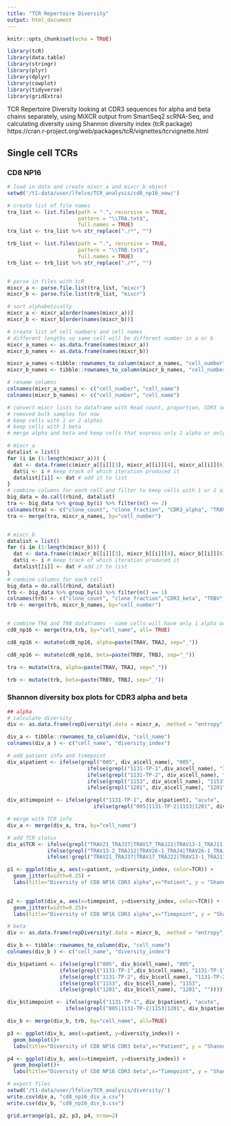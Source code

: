 ```yaml
---
title: "TCR Repertoire Diversity"
output: html_document
---
```


```r
knitr::opts_chunk$set(echo = TRUE)

library(tcR)
library(data.table)
library(stringr)
library(plyr)
library(dplyr)
library(cowplot)
library(tidyverse)
library(gridExtra)

```

TCR Repertoire Diversity looking at CDR3 sequences for alpha and beta chains separately, using MiXCR output from SmartSeq2 scRNA-Seq, and calculating diversity using Shannon diversity index (tcR package)
https://cran.r-project.org/web/packages/tcR/vignettes/tcrvignette.html

## Single cell TCRs
### CD8 NP16
```r
# load in data and create mixcr_a and mixcr_b object
setwd('/t1-data/user/lfelce/TCR_analysis/cd8_np16_new/')

# create list of file names
tra_list <- list.files(path = ".", recursive = TRUE,
                       pattern = "\\TRA.txt$", 
                       full.names = TRUE)
tra_list <- tra_list %>% str_replace("./*", "")

trb_list <- list.files(path = ".", recursive = TRUE,
                       pattern = "\\TRB.txt$", 
                       full.names = TRUE)
trb_list <- trb_list %>% str_replace("./*", "")


# parse in files with tcR
mixcr_a <- parse.file.list(tra_list, "mixcr")
mixcr_b <- parse.file.list(trb_list, "mixcr")

# sort alphabetically
mixcr_a <- mixcr_a[order(names(mixcr_a))]
mixcr_b <- mixcr_b[order(names(mixcr_b))]

# create list of cell numbers and cell names
# different lengths so same cell will be different number in a or b
mixcr_a_names <- as.data.frame(names(mixcr_a))
mixcr_b_names <- as.data.frame(names(mixcr_b))

mixcr_a_names <-tibble::rownames_to_column(mixcr_a_names, "cell_number")
mixcr_b_names <- tibble::rownames_to_column(mixcr_b_names, "cell_number")

# rename columns
colnames(mixcr_a_names) <- c("cell_number", "cell_name")
colnames(mixcr_b_names) <- c("cell_number", "cell_name")

# convert mixcr lists to dataframe with Read count, proportion, CDR3 sequence and V and J gene info
# removed bulk samples for now
# keep cells with 1 or 2 alphas
# keep cells with 1 beta
# merge alpha and beta and keep cells that express only 1 alpha or only 1 beta

# mixcr_a
datalist = list()
for (i in (1:length(mixcr_a))) {
  dat <- data.frame(c(mixcr_a[[i]][3], mixcr_a[[i]][4], mixcr_a[[i]][6],mixcr_a[[i]][7], mixcr_a[[i]][8]))
  dat$i <- i # keep track of which iteration produced it
  datalist[[i]] <- dat # add it to list
}
# combine columns for each cell and filter to keep cells with 1 or 2 alphas
big_data = do.call(rbind, datalist)
tra <- big_data %>% group_by(i) %>% filter(n() <= 2)
colnames(tra) <- c("clone_count", "clone_fraction", "CDR3_alpha", "TRAV", "TRAJ", "cell_number")
tra <- merge(tra, mixcr_a_names, by="cell_number")


# mixcr_b
datalist = list()
for (i in (1:length(mixcr_b))) {
  dat <- data.frame(c(mixcr_b[[i]][3], mixcr_b[[i]][4], mixcr_b[[i]][6], mixcr_b[[i]][7], mixcr_b[[i]][8]))
  dat$i <- i # keep track of which iteration produced it
  datalist[[i]] <- dat # add it to list
}
# combine columns for each cell
big_data = do.call(rbind, datalist)
trb <- big_data %>% group_by(i) %>% filter(n() == 1)
colnames(trb) <- c("clone_count", "clone_fraction","CDR3_beta", "TRBV", "TRBJ", "cell_number")
trb <- merge(trb, mixcr_b_names, by="cell_number")


# combine TRA and TRB dataframes - some cells will have only 1 alpha or 1 beta, so keep all rows
cd8_np16 <- merge(tra,trb, by="cell_name", all= TRUE)

cd8_np16 <- mutate(cd8_np16, alpha=paste(TRAV, TRAJ, sep="_"))

cd8_np16 <- mutate(cd8_np16, beta=paste(TRBV, TRBJ, sep="_"))

tra <- mutate(tra, alpha=paste(TRAV, TRAJ, sep="_"))

trb <- mutate(trb, beta=paste(TRBV, TRBJ, sep="_"))
```
### Shannon diversity box plots for CDR3 alpha and beta
```r
## alpha
# calculate diversity
div <- as.data.frame(repDiversity(.data = mixcr_a, .method = "entropy", .quant = "read.count"))

div_a <- tibble::rownames_to_column(div, "cell_name")
colnames(div_a ) <- c("cell_name", "diversity_index")

# add patient info and timepoint
div_a$patient <- ifelse(grepl("005", div_a$cell_name), "005", 
                          ifelse(grepl("1131-TP-1",div_a$cell_name), "1131-TP-1", 
                          ifelse(grepl("1131-TP-2", div_a$cell_name), "1131-TP-2", 
                          ifelse(grepl("1153", div_a$cell_name), "1153",
                          ifelse(grepl("1201", div_a$cell_name), "1201", "")))))

div_a$timepoint <- ifelse(grepl("1131-TP-1", div_a$patient), "acute",
                            ifelse(grepl("005|1131-TP-2|1153|1201", div_a$patient), "convalescent",""))

# merge with TCR info
div_a <- merge(div_a, tra, by="cell_name")

# add TCR status
div_a$TCR <- ifelse(grepl("TRAV21_TRAJ37|TRAV17_TRAJ22|TRAV13-1_TRAJ11|TRAV21_TRAJ30|TRAV13-1_TRAJ4", div_a$alpha), "shared",
             ifelse(grepl("TRAV13-2_TRAJ12|TRAV26-1_TRAJ4|TRAV26-1_TRAJ40", div_a$alpha), "acute only",
             ifelse(!grepl("TRAV21_TRAJ37|TRAV17_TRAJ22|TRAV13-1_TRAJ11|TRAV21_TRAJ30|TRAV13-1_TRAJ4|TRAV13-2_TRAJ12|TRAV26-1_TRAJ4|TRAV26-1_TRAJ40", div_a$alpha), "convalescent only", "")))

p1 <- ggplot(div_a, aes(x=patient, y=diversity_index, color=TCR)) + 
  geom_jitter(width=0.25) +
  labs(title="Diversity of CD8 NP16 CDR3 alpha",x="Patient", y = "Shannon diversity index") 
  

p2 <- ggplot(div_a, aes(x=timepoint, y=diversity_index, color=TCR)) + 
  geom_jitter(width=0.25)+
  labs(title="Diversity of CD8 NP16 CDR3 alpha",x="Timepoint", y = "Shannon diversity index")

# beta
div <- as.data.frame(repDiversity(.data = mixcr_b, .method = "entropy", .quant = "read.count"))

div_b <- tibble::rownames_to_column(div, "cell_name")
colnames(div_b ) <- c("cell_name", "diversity_index")

div_b$patient <- ifelse(grepl("005", div_b$cell_name), "005", 
                 ifelse(grepl("1131-TP-1",div_b$cell_name), "1131-TP-1", 
                 ifelse(grepl("1131-TP-2", div_b$cell_name), "1131-TP-2", 
                 ifelse(grepl("1153", div_b$cell_name), "1153",
                 ifelse(grepl("1201", div_b$cell_name), "1201", "")))))

div_b$timepoint <- ifelse(grepl("1131-TP-1", div_b$patient), "acute",
                   ifelse(grepl("005|1131-TP-2|1153|1201", div_b$patient), "convalescent",""))

div_b <- merge(div_b, trb, by="cell_name", all=TRUE)

p3 <- ggplot(div_b, aes(x=patient, y=diversity_index)) + 
  geom_boxplot()+
  labs(title="Diversity of CD8 NP16 CDR3 beta",x="Patient", y = "Shannon diversity index")

p4 <- ggplot(div_b, aes(x=timepoint, y=diversity_index)) + 
  geom_boxplot()+
  labs(title="Diversity of CD8 NP16 CDR3 beta",x="Timepoint", y = "Shannon diversity index")

# export files
setwd('/t1-data/user/lfelce/TCR_analysis/diversity/')
write.csv(div_a, "cd8_np16_div_a.csv")
write.csv(div_b, "cd8_np16_div_b.csv")

grid.arrange(p1, p2, p3, p4, nrow=2)

```

